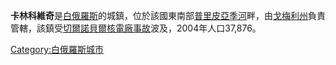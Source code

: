 {{unreferenced|time=2016-04-11T10:33:50+00:00}}
'''卡林科維奇'''是[[白俄羅斯|白俄羅斯]]的城鎮，位於該國東南部[[普里皮亞季河|普里皮亞季河]]畔，由[[戈梅利州|戈梅利州]]負責管轄，該鎮受[[切爾諾貝爾核電廠事故|切爾諾貝爾核電廠事故]]波及，2004年人口37,876。

{{coord|52|08|N|29|20|E|region:BY_type:city|display=title}}

{{Gomel Region}}

[[Category:白俄羅斯城市|Category:白俄羅斯城市]]

{{Belarus-geo-stub}}